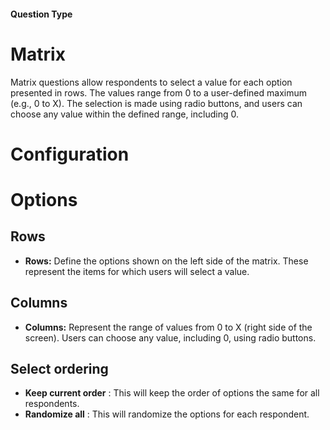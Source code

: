 
#### Question Type

# Matrix

Matrix questions allow respondents to select a value for each option presented in rows. The values range from 0 to a user-defined maximum (e.g., 0 to X). The selection is made using radio buttons, and users can choose any value within the defined range, including 0.

<MdxImage
  src={Matrix}
  alt="Overview of Matrix question type"
  quality="100"
  className="max-w-full rounded-lg sm:max-w-3xl"
/>

# Configuration

# Options

## Rows

- **Rows:** Define the options shown on the left side of the matrix. These represent the items for which users will select a value.

## Columns

- **Columns:** Represent the range of values from 0 to X (right side of the screen). Users can choose any value, including 0, using radio buttons.

## Select ordering

- **Keep current order** : This will keep the order of options the same for all respondents.
- **Randomize all** : This will randomize the options for each respondent.

<MdxImage
  src={MatrixPreview}
  alt="Perview of Matrix question type"
  quality="100"
  className="max-w-full rounded-lg sm:max-w-lg"
/>
